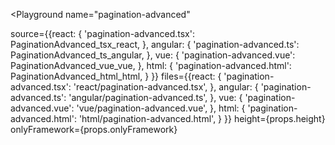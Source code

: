 

<Playground
  name="pagination-advanced"
  
  source={{react: {
             'pagination-advanced.tsx': PaginationAdvanced_tsx_react,
           },
           angular: {
             'pagination-advanced.ts': PaginationAdvanced_ts_angular,
           },
           vue: {
             'pagination-advanced.vue': PaginationAdvanced_vue_vue,
           },
           html: {
             'pagination-advanced.html': PaginationAdvanced_html_html,
           }
}}
  files={{react: {
            'pagination-advanced.tsx': 'react/pagination-advanced.tsx',
          },
          angular: {
            'pagination-advanced.ts': 'angular/pagination-advanced.ts',
          },
          vue: {
            'pagination-advanced.vue': 'vue/pagination-advanced.vue',
          },
          html: {
            'pagination-advanced.html': 'html/pagination-advanced.html',
          }
}}
  height={props.height}
  onlyFramework={props.onlyFramework}
></Playground>

